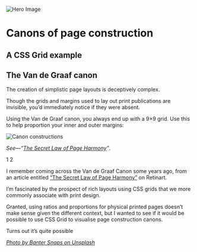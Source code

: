 
<Metatags
  title="Van de Graaf | May 5 | CSS Grid a day"
  description="An example of using CSS grid every day, from May 1–31st, 2019."
  thumbnail="/opengraph/may-5.png"
  url="https://cssgrid31.brett.cool"
  pathname="/may-5"
/>

<Collection>
  <Spread>
    <div className={`${Canon.t0} ${Canon.te4h} ${Canon.ln1} ${Canon.re0}`}>
      <img className={Canon.cover} src={Img} alt="Hero Image"/>
    </div>
    <h1 className={`${Canon.t5} ${Canon.l1} ${Canon.le7} ${Canon.m0} ${Canon.ae}`}>
      Canons of page construction
    </h1>
    <h2 className={`${Canon.t6} ${Canon.l1} ${Canon.le7} ${Canon.ae} ${Canon.m0}`}>
      A CSS Grid example
    </h2>
    <div className={`${Canon.t4} ${Canon.ae} ${Canon.r1} ${Canon.re7}`}>
      <h2 className={Canon.mt0}>The Van de Graaf canon</h2>
      <p>The creation of simplistic page layouts is deceptively complex.</p>
      <p>Though the grids and margins used to lay out print publications are invisible, you’d immediately notice if they were absent.</p>
      <p className={Canon.mb0}>Using the Van de Graaf canon, you always end up with a 9×9 grid. Use this to help proportion your inner and outer margins:</p>
    </div>
    <div className={`${Canon.t5} ${Canon.r1} ${Canon.ren1}`}>
      <img src={Examples} alt="Canon constructions"/>
      <p><em>See—“<a href="http://retinart.net/graphic-design/secret-law-of-page-harmony/">The Secret Law of Page Harmony</a>”</em>.</p>
    </div>
    <PageNumber side="left">1</PageNumber>
    <PageNumber side="right">2</PageNumber>
  </Spread>  
</Collection>

<Footer date={5} prev={true} next={true}>

I remember coming across the Van de Graaf Canon some years ago, from an article entitled [“The Secret Law of Page Harmony”][ph] on Retinart.

I’m fascinated by the prospect of rich layouts using CSS grids that we more commonly associate with print design.

Granted, using ratios and proportions for physical printed pages doesn’t make sense given the different context, but I wanted to see if it would be possible to use CSS Grid to visualise page construction canons.

Turns out it’s quite possible

*[Photo by Banter Snaps on Unsplash][credit]*

[ph]: http://retinart.net/graphic-design/secret-law-of-page-harmony/ "The Secret Law of Page Harmony"
[credit]: https://unsplash.com/photos/eY7ETwocMyU "Photo by Banter Snaps on Unsplash"
</Footer>
